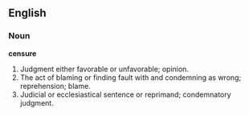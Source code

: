 ==English==

===Noun===

'''censure'''

#Judgment either favorable or unfavorable; opinion.
#The act of blaming or finding fault with and condemning as wrong; reprehension; blame.
#Judicial or ecclesiastical sentence or reprimand; condemnatory judgment.